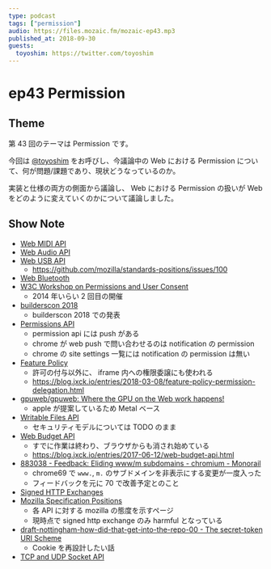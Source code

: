 ```yaml
---
type: podcast
tags: ["permission"]
audio: https://files.mozaic.fm/mozaic-ep43.mp3
published_at: 2018-09-30
guests:
  toyoshim: https://twitter.com/toyoshim
---
```


# ep43 Permission

## Theme

第 43 回のテーマは Permission です。

今回は [@toyoshim](https://twitter.com/toyoshim) をお呼びし、今議論中の Web における Permission について、何が問題/課題であり、現状どうなっているのか。

実装と仕様の両方の側面から議論し、 Web における Permission の扱いが Web をどのように変えていくのかについて議論しました。

## Show Note

- [Web MIDI API](http://webaudio.github.io/web-midi-api/)
- [Web Audio API](https://webaudio.github.io/web-audio-api/)
- [Web USB API](https://wicg.github.io/webusb/)
  - https://github.com/mozilla/standards-positions/issues/100
- [Web Bluetooth](https://webbluetoothcg.github.io/web-bluetooth/)
- [W3C Workshop on Permissions and User Consent](https://www.w3.org/Privacy/permissions-ws-2018/cfp.html)
  - 2014 年いらい 2 回目の開催
- [builderscon 2018](https://youtu.be/_LzSBr99kkw)
  - builderscon 2018 での発表
- [Permissions API](https://w3c.github.io/permissions/)
  - permission api には push がある
  - chrome が web push で問い合わせるのは notification の permission
  - chrome の site settings 一覧には notification の permission は無い
- [Feature Policy](https://wicg.github.io/feature-policy/)
  - 許可の付与以外に、 iframe 内への権限委譲にも使われる
  - https://blog.jxck.io/entries/2018-03-08/feature-policy-permission-delegation.html
- [gpuweb/gpuweb: Where the GPU on the Web work happens!](https://github.com/gpuweb/gpuweb)
  - apple が提案しているため Metal ベース
- [Writable Files API](https://github.com/WICG/writable-files/blob/master/EXPLAINER.md)
  - セキュリティモデルについては TODO のまま
- [Web Budget API](https://wicg.github.io/budget-api/)
  - すでに作業は終わり、ブラウザからも消され始めている
  - https://blog.jxck.io/entries/2017-06-12/web-budget-api.html
- [883038 - Feedback: Eliding www/m subdomains - chromium - Monorail](https://bugs.chromium.org/p/chromium/issues/detail?id=883038)
  - chrome69 で `www.`, `m.` のサブドメインを非表示にする変更が一度入った
  - フィードバックを元に 70 で改善予定とのこと
- [Signed HTTP Exchanges](https://tools.ietf.org/id/draft-yasskin-http-origin-signed-responses-02.html)
- [Mozilla Specification Positions](https://mozilla.github.io/standards-positions/)
  - 各 API に対する mozilla の態度を示すページ
  - 現時点で signed http exchange のみ harmful となっている
- [draft-nottingham-how-did-that-get-into-the-repo-00 - The secret-token URI Scheme](https://tools.ietf.org/html/draft-nottingham-how-did-that-get-into-the-repo-00)
  - Cookie を再設計したい話
- [TCP and UDP Socket API](https://www.w3.org/TR/raw-sockets/)
